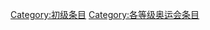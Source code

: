 {{catmore1|[[WikiProject:奥运会|WikiProject:奥运会]]}}
{{Articles by Quality|topic=奥运会|project=奥运会|format=TOC}}
{{empty category}}

[[Category:初级条目|Category:初级条目]]
[[Category:各等级奥运会条目|Category:各等级奥运会条目]]